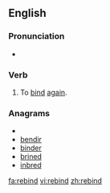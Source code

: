 ==English==

===Pronunciation===
* {{IPA|/ˈribaɪnd/}}

===Verb===
{{en-verb|rebinds|rebinding|rebound|rebound}}

# To [[bind]] [[again]].

===Anagrams===
* {{alphagram|bdeinr}}
* [[bendir#English|bendir]]
* [[binder#English|binder]]
* [[brined#English|brined]]
* [[inbred#English|inbred]]

[[fa:rebind]]
[[vi:rebind]]
[[zh:rebind]]